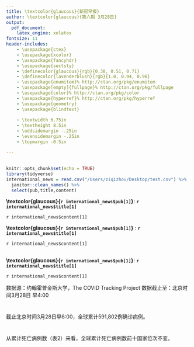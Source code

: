 ```yaml
---
title: \textcolor{glaucous}{新冠早报}
author: \textcolor{glaucous}{第六期 3月28日}
output: 
  pdf_document:
    latex_engine: xelatex
fontsize: 11
header-includes:
    - \usepackage{ctex}
    - \usepackage{xcolor}
    - \usepackage{fancyhdr}
    - \usepackage{sectsty}
    - \definecolor{glaucous}{rgb}{0.38, 0.51, 0.71}
    - \definecolor{lavenderblush}{rgb}{1.0, 0.94, 0.96}
    - \usepackage{enumitem}% http://ctan.org/pkg/enumitem
    - \usepackage[empty]{fullpage}% http://ctan.org/pkg/fullpage
    - \usepackage{color}% http://ctan.org/pkg/color
    - \usepackage{hyperref}% http://ctan.org/pkg/hyperref
    - \usepackage{geometry}
    - \usepackage{blindtext}
    
    - \textwidth 6.75in
    - \textheight 8.5in
    - \oddsidemargin -.25in
    - \evensidemargin -.25in
    - \topmargin -0.5in

---
```

\newcommand{\resheading}[1]{%
  \noindent\fcolorbox{lavenderblush}{lavenderblush}{\makebox[\dimexpr\textwidth-2\fboxsep-2\fboxrule][l]{\textbf{~#1}}}%
}


\pagestyle{fancyplain}
\lhead{\includegraphics[height=2cm]{logo.png}}
\rhead{\begin{tabular}[b]{@{}c@{}}中美健康峰会“智援组” 新冠早报组\\ \\ \end{tabular}}


\resheading{新闻摘要}

## \textcolor{glaucous}{国际}

```r
knitr::opts_chunk$set(echo = TRUE)
library(tidyverse)
international_news = read.csv("/Users/ziqizhou/Desktop/test.csv") %>%
  janitor::clean_names() %>% 
  select(pub,title,content)
```


**\textcolor{glaucous}{`r international_news$pub[1]`}**: **`r international_news$title[1]`**

`r international_news$content[1]`

**\textcolor{glaucous}{`r international_news$pub[1]`}** : **`r international_news$title[1]`**

`r international_news$content[1]`


## \textcolor{glaucous}{国内}
**\textcolor{glaucous}{`r international_news$pub[1]`}**: **`r international_news$title[1]`**

`r international_news$content[1]`





\resheading{疫情观察}

数据源：约翰霍普金斯大学，The COVID Tracking Project    数据截止至：北京时间3月28日 早4:00</span>

# \textcolor{glaucous}{一、世界疫情}

截止北京时间3月28日早6:00，全球累计591,802例确诊病例。




\textcolor{glaucous}{表1：累计确诊前十位国家}



# \textcolor{glaucous}{二、中国与其他疫情严重国家对比}

从累计死亡病例数（表2）来看，全球累计死亡病例数前十国家位次不变。





# \textcolor{glaucous}{三、美国疫情}
